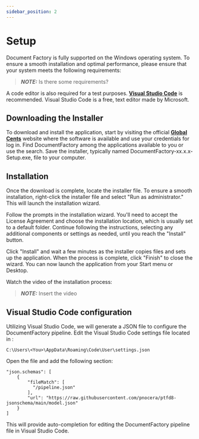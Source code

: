 ```yaml
---
sidebar_position: 2
---
```


# Setup

Document Factory is fully supported on the Windows operating system. To ensure a smooth installation and optimal performance,
please ensure that your system meets the following requirements:

> **_NOTE:_**  Is there some requirements?

A code editor is also required for a test purposes. **[Visual Studio Code](https://code.visualstudio.com/)** is recommended.
Visual Studio Code is a free,  text editor made by Microsoft.

## Downloading the Installer

To download and install the application, start by visiting the official **[Global Cents](https://cp.globalcents.com//)**
website where the software is available and use your credentials for log in.
Find DocumentFactory among the applications available to you or use the search.
Save the installer, typically named DocumentFactory-xx.x.x-Setup.exe,  file to your computer.

## Installation

Once the download is complete, locate the installer file.
To ensure a smooth installation, right-click the installer file and select "Run as administrator."
This will launch the installation wizard.

Follow the prompts in the installation wizard.
You'll need to accept the License Agreement and choose the installation location, which is usually set to a default folder.
Continue following the instructions, selecting any additional components or settings as needed, until you reach the "Install" button.

Click "Install" and wait a few minutes as the installer copies files and sets up the application.
When the process is complete, click "Finish" to close the wizard. You can now launch the application from your Start menu or Desktop.

Watch the video of the installation process:
> **_NOTE:_**  Insert the video

## Visual Studio Code configuration

Utilizing Visual Studio Code, we will generate a JSON file to configure the DocumentFactory pipeline.
Edit the Visual Studio Code settings file located in :
```shell
C:\Users\<You>\AppData\Roaming\Code\User\settings.json
```
Open the file and add the following section:

```shell
"json.schemas": [
    {
        "fileMatch": [
          "/pipeline.json"
        ],
        "url": "https://raw.githubusercontent.com/pnocera/ptfd8-jsonschema/main/model.json"
    }
]
```

This will provide auto-completion for editing the DocumentFactory pipeline file in Visual Studio Code.
